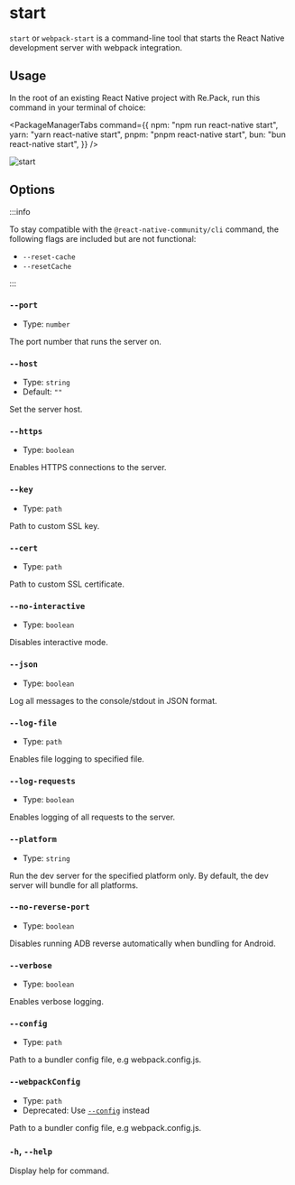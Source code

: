 # start

`start` or `webpack-start` is a command-line tool that starts the React Native development server with webpack integration.

## Usage

In the root of an existing React Native project with Re.Pack, run this command in your terminal of choice:


<PackageManagerTabs command={{
  npm: "npm run react-native start",
  yarn: "yarn react-native start",
  pnpm: "pnpm react-native start",
  bun: "bun react-native start",
}} />

![start](/img/start.png)

## Options

:::info

To stay compatible with the `@react-native-community/cli` command, the following flags are included but are not functional:

- `--reset-cache`
- `--resetCache`

:::

### `--port`

- Type: `number`

The port number that runs the server on.

### `--host`

- Type: `string`
- Default: `""`

Set the server host.

### `--https`

- Type: `boolean`

Enables HTTPS connections to the server.

### `--key`

- Type: `path`

Path to custom SSL key.

### `--cert`

- Type: `path`

Path to custom SSL certificate.

### `--no-interactive`

- Type: `boolean`

Disables interactive mode.

### `--json`

- Type: `boolean`

Log all messages to the console/stdout in JSON format.

### `--log-file`

- Type: `path`

Enables file logging to specified file.

### `--log-requests`

- Type: `boolean`

Enables logging of all requests to the server.

### `--platform`

- Type: `string`

Run the dev server for the specified platform only. By default, the dev server will bundle for all platforms.

### `--no-reverse-port`

- Type: `boolean`

Disables running ADB reverse automatically when bundling for Android.

### `--verbose`

- Type: `boolean`

Enables verbose logging.

### `--config`

- Type: `path`

Path to a bundler config file, e.g webpack.config.js.

### `--webpackConfig`

- Type: `path`
- Deprecated: Use [`--config`](#--config) instead

Path to a bundler config file, e.g webpack.config.js.

### `-h`, `--help`

Display help for command.
